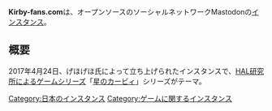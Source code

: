 {{小文字}}
{{infobox instance
|Name = '''Kirby-fans.com'''<!--
|Image = -->
|Domain = https://kirby-fans.com
|Country = 日本
|Admin = [https://kirby-fans.com/@GEHOx2 げほげほ]
|Start = 2017年4月24日
|Kifu = なし
|Alias = 
}}'''Kirby-fans.com'''は、オープンソースのソーシャルネットワークMastodonの[[インスタンス]]。

== 概要 ==
2017年4月24日、げほげほ氏によって立ち上げられたインスタンスで、[[w:HAL研究所|HAL研究所]]によるゲームシリーズ「[[w:星のカービィ|星のカービィ]]」シリーズがテーマ。

[[Category:日本のインスタンス]]
[[Category:ゲームに関するインスタンス]]